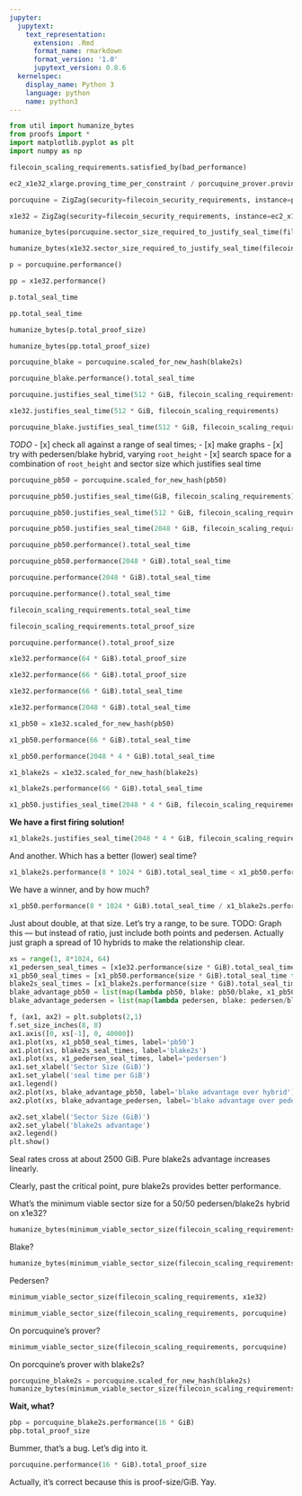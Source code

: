 ```yaml
---
jupyter:
  jupytext:
    text_representation:
      extension: .Rmd
      format_name: rmarkdown
      format_version: '1.0'
      jupytext_version: 0.8.6
  kernelspec:
    display_name: Python 3
    language: python
    name: python3
---
```


```python
from util import humanize_bytes
from proofs import *
import matplotlib.pyplot as plt
import numpy as np
```

```python
filecoin_scaling_requirements.satisfied_by(bad_performance)
```

```python
ec2_x1e32_xlarge.proving_time_per_constraint / porcuquine_prover.proving_time_per_constraint
```

```python
porcuquine = ZigZag(security=filecoin_security_requirements, instance=porcuquine_prover)
```

```python
x1e32 = ZigZag(security=filecoin_security_requirements, instance=ec2_x1e32_xlarge, partitions=8)
```

```python
humanize_bytes(porcuquine.sector_size_required_to_justify_seal_time(filecoin_scaling_requirements))
```

```python
humanize_bytes(x1e32.sector_size_required_to_justify_seal_time(filecoin_scaling_requirements))
```

```python
p = porcuquine.performance()
```

```python
pp = x1e32.performance()
```

```python
p.total_seal_time
```

```python
pp.total_seal_time
```

```python
humanize_bytes(p.total_proof_size)
```

```python
humanize_bytes(pp.total_proof_size)
```

```python
porcuquine_blake = porcuquine.scaled_for_new_hash(blake2s)
```

```python
porcuquine_blake.performance().total_seal_time
```

```python
porcuquine.justifies_seal_time(512 * GiB, filecoin_scaling_requirements)
```

```python
x1e32.justifies_seal_time(512 * GiB, filecoin_scaling_requirements)
```

```python
porcuquine_blake.justifies_seal_time(512 * GiB, filecoin_scaling_requirements)
```

*TODO*
  - [x] check all against a range of seal times;
  - [x] make graphs
  - [x] try with pedersen/blake hybrid, varying `root_height`
  - [x] search space for a combination of `root_height` and sector size which justifies seal time


```python
porcuquine_pb50 = porcuquine.scaled_for_new_hash(pb50)
```

```python
porcuquine_pb50.justifies_seal_time(GiB, filecoin_scaling_requirements)
```

```python
porcuquine_pb50.justifies_seal_time(512 * GiB, filecoin_scaling_requirements)
```

```python
porcuquine_pb50.justifies_seal_time(2048 * GiB, filecoin_scaling_requirements)
```

```python
porcuquine_pb50.performance().total_seal_time
```

```python
porcuquine_pb50.performance(2048 * GiB).total_seal_time
```

```python
porcuquine.performance(2048 * GiB).total_seal_time
```

```python
porcuquine.performance().total_seal_time
```

```python
filecoin_scaling_requirements.total_seal_time
```

```python
filecoin_scaling_requirements.total_proof_size
```

```python
porcuquine.performance().total_proof_size
```

```python
x1e32.performance(64 * GiB).total_proof_size
```

```python
x1e32.performance(66 * GiB).total_proof_size
```

```python
x1e32.performance(66 * GiB).total_seal_time
```

```python
x1e32.performance(2048 * GiB).total_seal_time
```

```python
x1_pb50 = x1e32.scaled_for_new_hash(pb50)
```

```python
x1_pb50.performance(66 * GiB).total_seal_time
```

```python
x1_pb50.performance(2048 * 4 * GiB).total_seal_time
```

```python
x1_blake2s = x1e32.scaled_for_new_hash(blake2s)
```

```python
x1_blake2s.performance(66 * GiB).total_seal_time
```

```python
x1_pb50.justifies_seal_time(2048 * 4 * GiB, filecoin_scaling_requirements)
```

**We have a first firing solution!**

```python
x1_blake2s.justifies_seal_time(2048 * 4 * GiB, filecoin_scaling_requirements)
```

And another. Which has a better (lower) seal time?

```python
x1_blake2s.performance(8 * 1024 * GiB).total_seal_time < x1_pb50.performance(8 * 1024 * GiB).total_seal_time
```

We have a winner, and by how much?

```python
x1_pb50.performance(8 * 1024 * GiB).total_seal_time / x1_blake2s.performance(8 * 1024 * GiB).total_seal_time
```

Just about double, at that size. Let's try a range, to be sure. TODO: Graph this — but instead of ratio, just include both points and pedersen. Actually just graph a spread of 10 hybrids to make the relationship clear.

```python
xs = range(1, 8*1024, 64)
x1_pedersen_seal_times = [x1e32.performance(size * GiB).total_seal_time for size in xs]
x1_pb50_seal_times = [x1_pb50.performance(size * GiB).total_seal_time for size in xs]
blake2s_seal_times = [x1_blake2s.performance(size * GiB).total_seal_time for size in xs]
blake_advantage_pb50 = list(map(lambda pb50, blake: pb50/blake, x1_pb50_seal_times, blake2s_seal_times))
blake_advantage_pedersen = list(map(lambda pedersen, blake: pedersen/blake, x1_pedersen_seal_times, blake2s_seal_times))
```

```python
f, (ax1, ax2) = plt.subplots(2,1)
f.set_size_inches(8, 8)
ax1.axis([0, xs[-1], 0, 40000])
ax1.plot(xs, x1_pb50_seal_times, label='pb50')
ax1.plot(xs, blake2s_seal_times, label='blake2s')
ax1.plot(xs, x1_pedersen_seal_times, label='pedersen')
ax1.set_xlabel('Sector Size (GiB)')
ax1.set_ylabel('seal time per GiB')
ax1.legend()
ax2.plot(xs, blake_advantage_pb50, label='blake advantage over hybrid')
ax2.plot(xs, blake_advantage_pedersen, label='blake advantage over pedersen')

ax2.set_xlabel('Sector Size (GiB)')
ax2.set_ylabel('blake2s advantage')
ax2.legend()
plt.show()
```

Seal rates cross at about 2500 GiB. Pure blake2s advantage increases linearly.

Clearly, past the critical point, pure blake2s provides better performance.


What's the minimum viable sector size for a 50/50 pedersen/blake2s hybrid on x1e32?

```python
humanize_bytes(minimum_viable_sector_size(filecoin_scaling_requirements, x1_pb50))
```

Blake?

```python
humanize_bytes(minimum_viable_sector_size(filecoin_scaling_requirements, x1_blake2s))
```

Pedersen?

```python
minimum_viable_sector_size(filecoin_scaling_requirements, x1e32)
```

```python
minimum_viable_sector_size(filecoin_scaling_requirements, porcuquine)
```

On porcuquine's prover?

```python
minimum_viable_sector_size(filecoin_scaling_requirements, porcuquine)
```

On porcquine's prover with blake2s?

```python
porcuquine_blake2s = porcuquine.scaled_for_new_hash(blake2s)
humanize_bytes(minimum_viable_sector_size(filecoin_scaling_requirements, porcuquine_blake2s))
```

**Wait, what?**

```python
pbp = porcuquine_blake2s.performance(16 * GiB)
pbp.total_proof_size
```

Bummer, that's a bug. Let's dig into it.

```python
porcuquine.performance(16 * GiB).total_proof_size
```

Actually, it's correct because this is proof-size/GiB. Yay.

```python

```
